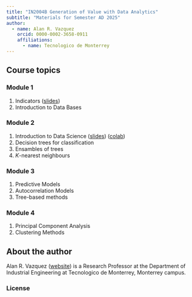 ```yaml
---
title: "IN2004B Generation of Value with Data Analytics"
subtitle: "Materials for Semester AD 2025"
author: 
  - name: Alan R. Vazquez
    orcid: 0000-0002-3658-0911
    affiliations:
      - name: Tecnologico de Monterrey
---
```


## Course topics

### Module 1

1.  Indicators ([slides](/IntroductionDS/Introduction.slides.html))
2.  Introduction to Data Bases

### Module 2

1.  Introduction to Data Science ([slides](/LinearRegression/LinearRegression.slides.html)) ([colab](https://colab.research.google.com/drive/1RPIkJNT2fdFB9jLcYGGjUx22G8JmzAPK?usp=sharing))
2.  Decision trees for classification
3.  Ensambles of trees
4.  *K*-nearest neighbours

### Module 3

1.  Predictive Models
2.  Autocorrelation Models
3.  Tree-based methods

### Module 4

1.  Principal Component Analysis
2.  Clustering Methods

## About the author

Alan R. Vazquez ([website](https://alanrvazquez.netlify.app/)) is a Research Professor at the Department of Industrial Engineering at Tecnologico de Monterrey, Monterrey campus.

### License
